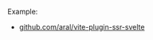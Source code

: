 Example:
 - [github.com/aral/vite-plugin-ssr-svelte](https://github.com/aral/vite-plugin-ssr-svelte)
